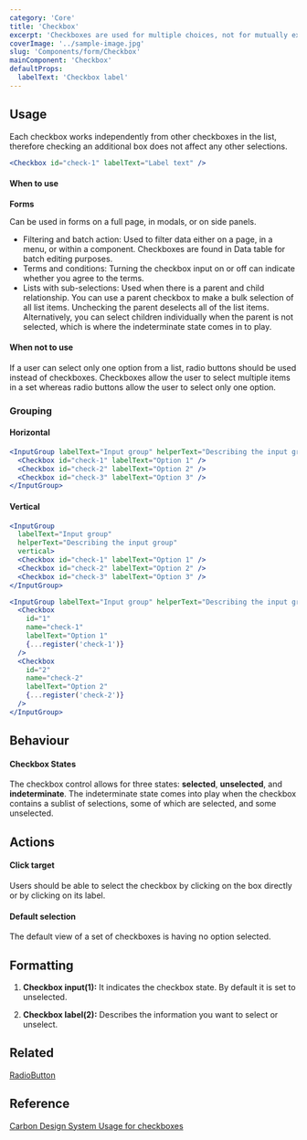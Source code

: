 ```yaml
---
category: 'Core'
title: 'Checkbox'
excerpt: 'Checkboxes are used for multiple choices, not for mutually exclusive choices.'
coverImage: '../sample-image.jpg'
slug: 'Components/form/Checkbox'
mainComponent: 'Checkbox'
defaultProps:
  labelText: 'Checkbox label'
---
```


## Usage

Each checkbox works independently from other checkboxes in the list, therefore checking an additional box does not affect any other selections.

```jsx live
<Checkbox id="check-1" labelText="Label text" />
```

#### When to use

**Forms**

Can be used in forms on a full page, in modals, or on side panels.

<DoUse>

- Filtering and batch action: Used to filter data either on a page, in a menu, or within a component. Checkboxes are found in Data table for batch editing purposes.
- Terms and conditions: Turning the checkbox input on or off can indicate whether you agree to the terms.
- Lists with sub-selections: Used when there is a parent and child relationship. You can use a parent checkbox to make a bulk selection of all list items. Unchecking the parent deselects all of the list items. Alternatively, you can select children individually when the parent is not selected, which is where the indeterminate state comes in to play.

</DoUse>

#### When not to use

If a user can select only one option from a list, radio buttons should be used instead of checkboxes. Checkboxes allow the user to select multiple items in a set whereas radio buttons allow the user to select only one option.

### Grouping

#### Horizontal

```jsx live
<InputGroup labelText="Input group" helperText="Describing the input group">
  <Checkbox id="check-1" labelText="Option 1" />
  <Checkbox id="check-2" labelText="Option 2" />
  <Checkbox id="check-3" labelText="Option 3" />
</InputGroup>
```

#### Vertical

```jsx live
<InputGroup
  labelText="Input group"
  helperText="Describing the input group"
  vertical>
  <Checkbox id="check-1" labelText="Option 1" />
  <Checkbox id="check-2" labelText="Option 2" />
  <Checkbox id="check-3" labelText="Option 3" />
</InputGroup>
```

```jsx live reactHookForm
<InputGroup labelText="Input group" helperText="Describing the input group">
  <Checkbox
    id="1"
    name="check-1"
    labelText="Option 1"
    {...register('check-1')}
  />
  <Checkbox
    id="2"
    name="check-2"
    labelText="Option 2"
    {...register('check-2')}
  />
</InputGroup>
```

## Behaviour

#### Checkbox States

The checkbox control allows for three states: **selected**, **unselected**, and **indeterminate**. The indeterminate state comes into play when the checkbox contains a sublist of selections, some of which are selected, and some unselected.

## Actions

#### Click target

Users should be able to select the checkbox by clicking on the box directly or by clicking on its label.

#### Default selection

The default view of a set of checkboxes is having no option selected.

## Formatting

1. **Checkbox input(1):** It indicates the checkbox state. By default it is set to unselected.

2. **Checkbox label(2):** Describes the information you want to select or unselect.

## Related

[RadioButton](?path=/docs/components-radiobutton--regular)

## Reference

[Carbon Design System Usage for checkboxes](https://next.carbondesignsystem.com/components/checkbox)

